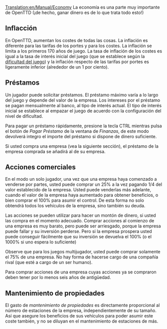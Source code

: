 [[Translation:en/Manual/Economy]]
{{es/Tabla de contenido}}
La economía es una parte muy importante de OpenTTD (¡de hecho, ganar dinero es de lo que trata todo esto!)

==Inflacción==
En OpenTTD, aumentan los costes de todas las cosas.
La inflación es diferente para las tarifas de los portes y para los costes.
La inflación se limita a los primeros 170 años de juego.
La tasa de inflación de los costes es igual a la tasa de interés inicial del juego (que se establece según la [[es/Archive/Manual/Settings/Dificultad|dificultad del juego]]) y la inflación respecto de las tarifas por portes es ligeramente inferior (alrededor de un 1 por ciento).

==Préstamos==
Un jugador puede solicitar préstamos.
El préstamo máximo varía a lo largo del juego y depende del valor de la empresa.
Los intereses por el préstamo se pagan mensualmente al banco, al tipo de interés actual.
El tipo de interés inicial se establece al empazar el juego de acuerdo con la configuración del nivel de dificultad.

Para pagar un préstamo rápidamente, presione la tecla CTRL mientras pulsa el botón de ''Pagar Préstamo'' de la ventana de ''Finanzas'', de este modo devolverá integro el importe del préstamo si dispone de dinero suficiente.

Si usted compra una empresa (vea la siguiente sección), el préstamo de la empresa comprada se añadirá al de su empresa.

==Acciones comerciales==
En el modo un solo jugador, una vez que una empresa haya comenzado a venderse por partes, usted puede comprar un 25% a la vez pagando 1/4 del valor establecido de la empresa.
Usted puede venderlas más adelante, cuando el valor de la empresa haya aumentado para obtener beneficios, o bien comprar el 100% para asumir el control.
De esta forma no solo obtendrá todos los vehículos de la empresa, sino también su deuda.

Las acciones se pueden utilizar para hacer un montón de dinero, si usted las compra en el momento adecuado.
Comprar acciones al comienzo de una empresa es muy barato, pero puede ser arriesgado, porque la empresa puede fallar y su inversión perderse.
Pero si la empresa prospera usted puede conseguir fácilmente que su inversión se devuelva el 100% (o el 1000% si uno espera lo suficiente)

Observe que para los juegos multijugador, usted puede comprar solamente el 75% de una empresa. No hay forma de hacerse cargo de una compañía rival (que esté a cargo de un ser humano).

Para comprar acciones de una empresa cuyas acciones ya se compraron deben tener por lo menos seis años de antigüedad.

==Mantenimiento de propiedades==
El gasto de ''mantenimiento de propiedades'' es directamente proporcional al número de estaciones de la empresa, independientemente de su tamaño.
Así que asegure los beneficios de sus vehículos para poder asumir este coste también, y no se diluyan en el mantenimiento de estaciones de más.